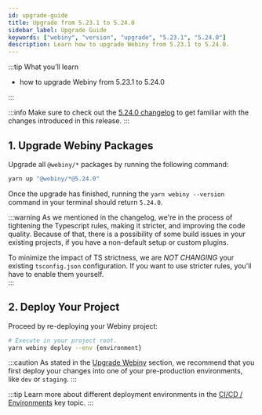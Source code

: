 ```yaml
---
id: upgrade-guide
title: Upgrade from 5.23.1 to 5.24.0
sidebar_label: Upgrade Guide
keywords: ["webiny", "version", "upgrade", "5.23.1", "5.24.0"]
description: Learn how to upgrade Webiny from 5.23.1 to 5.24.0.
---
```


:::tip What you’ll learn

- how to upgrade Webiny from 5.23.1 to 5.24.0

:::

:::info
Make sure to check out the [5.24.0 changelog](/docs/release-notes/5.24.0/changelog) to get familiar with the changes introduced in this release.
:::

## 1. Upgrade Webiny Packages

Upgrade all `@webiny/*` packages by running the following command:

```bash
yarn up "@webiny/*@5.24.0"
```

Once the upgrade has finished, running the `yarn webiny --version` command in your terminal should return `5.24.0`.

:::warning
As we mentioned in the changelog, we're in the process of tightening the Typescript rules, making it stricter, and improving the code quality. Because of that, there is a possibility of some build issues in your existing projects, if you have a non-default setup or custom plugins.

To minimize the impact of TS strictness, we are _NOT CHANGING_ your existing `tsconfig.json` configuration. If you want to use stricter rules, you'll have to enable them yourself.  
:::

## 2. Deploy Your Project

Proceed by re-deploying your Webiny project:

```bash
# Execute in your project root.
yarn webiny deploy --env {environment}
```

:::caution
As stated in the [Upgrade Webiny](/docs/how-to-guides/upgrade-webiny#pre-production-environments-first) section, we recommend that you first deploy your changes into one of your pre-production environments, like `dev` or `staging`.
:::

:::tip
Learn more about different deployment environments in the [CI/CD / Environments](/docs/key-topics/ci-cd/environments) key topic.
:::

